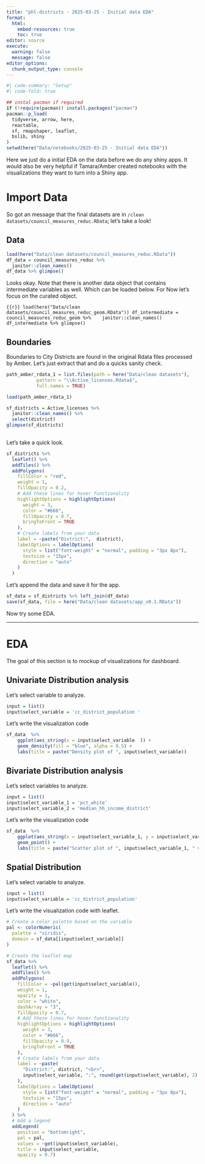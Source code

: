 ```yaml
---
title: "phl-districts - 2025-03-25 - Initial data EDA"
format: 
  html:
    embed-resources: true
    toc: true
editor: source
execute:
  warning: false
  message: false
editor_options: 
  chunk_output_type: console
---
```


```r
#| code-summary: "Setup"
#| code-fold: true

## instal pacman if required
if (!require(pacman)) install.packages("pacman")
pacman::p_load(
  tidyverse, arrow, here,
  reactable,
  sf, rmapshaper, leaflet,
  bslib, shiny
) 
setwd(here("Data/notebooks/2025-03-25 - Initial data EDA"))

```

Here we just do a initial EDA on the data before we do any shiny apps. It would also be very helpful if Tamara/Amber created notebooks with the visualizations they want to turn into a Shiny app. 


# Import Data

So got an message that the final datasets are in `/clean datasets/council_measures_reduc.RData`; let's take a look!

## Data

```r
load(here("Data/clean datasets/council_measures_reduc.RData"))
df_data = council_measures_reduc %>% 
  janitor::clean_names()
df_data %>% glimpse()
```

Looks okay. Note that there is another data object that contains intermediate variables as well. Which can be loaded below.  For Now let's focus on the curated object.

```{{r}}
load(here("Data/clean datasets/council_measures_reduc_geom.RData"))
df_intermediate = council_measures_reduc_geom %>% 
  janitor::clean_names()
df_intermediate %>% glimpse()
```

## Boundaries

Boundaries to City Districts are found in the original Rdata files processed by Amber. Let's just extract that and do a quicks sanity check. 

```r
path_amber_rdata_1 = list.files(path = here("Data/clean datasets"), 
           pattern = "\\Active_licenses.Rdata$", 
           full.names = TRUE)

load(path_amber_rdata_1)

sf_districts = Active_licenses %>% 
  janitor::clean_names() %>% 
  select(district)
glimpse(sf_districts)
  
```

Let's take a quick look.

```r
sf_districts %>% 
  leaflet() %>%
  addTiles() %>%
  addPolygons(
    fillColor = "red", 
    weight = 1, 
    fillOpacity = 0.2,
    # Add these lines for hover functionality
    highlightOptions = highlightOptions(
      weight = 3,
      color = "#666",
      fillOpacity = 0.7,
      bringToFront = TRUE
    ),
    # Create labels from your data
    label = ~paste("District:",  district),
    labelOptions = labelOptions(
      style = list("font-weight" = "normal", padding = "3px 8px"),
      textsize = "15px",
      direction = "auto"
    )
  )
```

Let's append the data and save it for the app. 

```r
sf_data = sf_districts %>% left_join(df_data)
save(sf_data, file = here("Data/clean datasets/app_v0.1.RData"))
```

Now try some EDA.

--- 

# EDA

The goal of this section is to mockup of visualizations for dashboard. 

## Univariate Distribution analysis

Let's select variable to analyze.

```r
input = list()
input$select_variable = 'cc_district_population '

```

Let's write the visualization code

```r
sf_data  %>% 
    ggplot(aes_string(x = input$select_variable  )) +
    geom_density(fill = "blue", alpha = 0.5) +
    labs(title = paste("Density plot of ", input$select_variable))
```

## Bivariate Distribution analysis

Let's select variables to analyze.

```r
input = list()
input$select_variable_1 = 'pct_white'
input$select_variable_2 = 'median_hh_income_district'
```

Let's write the visualization code

```r
sf_data  %>% 
    ggplot(aes_string(x = input$select_variable_1, y = input$select_variable_2 )) +
    geom_point() +
    labs(title = paste("Scatter plot of ", input$select_variable_1, " vs ", input$select_variable_2))
```


## Spatial Distribution

Let's select variable to analyze.

```r
input = list()
input$select_variable = 'cc_district_population'

```

Let's write the visualization code with leaflet.

```r
# Create a color palette based on the variable
pal <- colorNumeric(
  palette = "viridis",
  domain = sf_data[[input$select_variable]]
)

# Create the leaflet map
sf_data %>% 
  leaflet() %>%
  addTiles() %>%
  addPolygons(
    fillColor = ~pal(get(input$select_variable)), 
    weight = 1, 
    opacity = 1,
    color = "white",
    dashArray = "3",
    fillOpacity = 0.7,
    # Add these lines for hover functionality
    highlightOptions = highlightOptions(
      weight = 3,
      color = "#666",
      fillOpacity = 0.9,
      bringToFront = TRUE
    ),
    # Create labels from your data
    label = ~paste(
      "District:", district, "<br>",
      input$select_variable, ":", round(get(input$select_variable), 2)
    ),
    labelOptions = labelOptions(
      style = list("font-weight" = "normal", padding = "3px 8px"),
      textsize = "15px",
      direction = "auto"
    )
  ) %>% 
  # Add a legend
  addLegend(
    position = "bottomright",
    pal = pal,
    values = ~get(input$select_variable),
    title = input$select_variable,
    opacity = 0.7)
```
